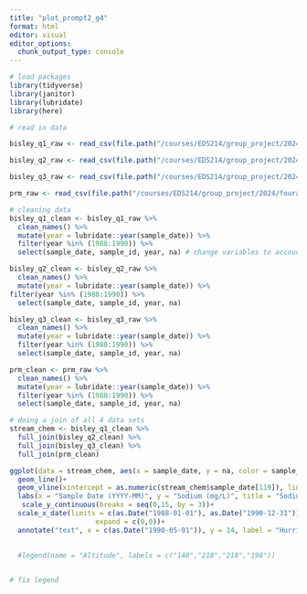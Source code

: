 ```yaml
---
title: "plot_prompt2_g4"
format: html
editor: visual
editor_options: 
  chunk_output_type: console
---
```


```r
# load packages 
library(tidyverse)
library(janitor)
library(lubridate)
library(here)
```

```r
# read in data

bisley_q1_raw <- read_csv(file.path("/courses/EDS214/group_project/2024/fouragers/data", "QuebradaCuenca1-Bisley.csv"))

bisley_q2_raw <- read_csv(file.path("/courses/EDS214/group_project/2024/fouragers/data", "QuebradaCuenca2-Bisley.csv"))

bisley_q3_raw <- read_csv(file.path("/courses/EDS214/group_project/2024/fouragers/data", "QuebradaCuenca3-Bisley.csv"))

prm_raw <- read_csv(file.path("/courses/EDS214/group_project/2024/fouragers/data", "RioMameyesPuenteRoto.csv"))
```

```r
# cleaning data
bisley_q1_clean <- bisley_q1_raw %>% 
  clean_names() %>% 
  mutate(year = lubridate::year(sample_date)) %>% 
  filter(year %in% (1988:1990)) %>%
  select(sample_date, sample_id, year, na) # change variables to account for sodium

bisley_q2_clean <- bisley_q2_raw %>% 
  clean_names() %>% 
  mutate(year = lubridate::year(sample_date)) %>% 
filter(year %in% (1988:1990)) %>%
  select(sample_date, sample_id, year, na)

bisley_q3_clean <- bisley_q3_raw %>% 
  clean_names() %>% 
  mutate(year = lubridate::year(sample_date)) %>% 
  filter(year %in% (1988:1990)) %>%
  select(sample_date, sample_id, year, na)

prm_clean <- prm_raw %>% 
  clean_names() %>% 
  mutate(year = lubridate::year(sample_date)) %>% 
  filter(year %in% (1988:1990)) %>%
  select(sample_date, sample_id, year, na)

```

```r
# doing a join of all 4 data sets 
stream_chem <- bisley_q1_clean %>% 
  full_join(bisley_q2_clean) %>% 
  full_join(bisley_q3_clean) %>% 
  full_join(prm_clean)
```

```r

ggplot(data = stream_chem, aes(x = sample_date, y = na, color = sample_id)) +
  geom_line()+
  geom_vline(xintercept = as.numeric(stream_chem$sample_date[119]), linetype = "dashed", color = "black")+
  labs(x = "Sample Date (YYYY-MM)", y = "Sodium (mg/L)", title = "Sodium Amounts Related to Date and Collection Site Altitude")+
   scale_y_continuous(breaks = seq(0,15, by = 3))+
  scale_x_date(limits = c(as.Date("1988-01-01"), as.Date("1990-12-31")),
                     expand = c(0,0))+
  annotate("text", x = c(as.Date("1990-05-01")), y = 14, label = "Hurricane Hugo", color = "black")
  
  
  #legend(name = "Altitude", labels = c("140","218","218","198"))


# fix legend
```

